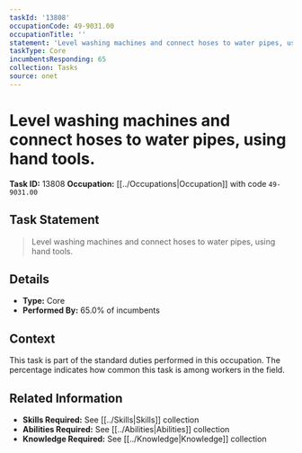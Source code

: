 ```yaml
---
taskId: '13808'
occupationCode: 49-9031.00
occupationTitle: ''
statement: 'Level washing machines and connect hoses to water pipes, using hand tools.'
taskType: Core
incumbentsResponding: 65
collection: Tasks
source: onet
---
```

# Level washing machines and connect hoses to water pipes, using hand tools.

**Task ID:** 13808
**Occupation:** [[../Occupations|Occupation]] with code `49-9031.00`

## Task Statement

> Level washing machines and connect hoses to water pipes, using hand tools.

## Details

- **Type:** Core
- **Performed By:** 65.0% of incumbents

## Context

This task is part of the standard duties performed in this occupation. The percentage indicates how common this task is among workers in the field.

## Related Information

- **Skills Required:** See [[../Skills|Skills]] collection
- **Abilities Required:** See [[../Abilities|Abilities]] collection
- **Knowledge Required:** See [[../Knowledge|Knowledge]] collection
